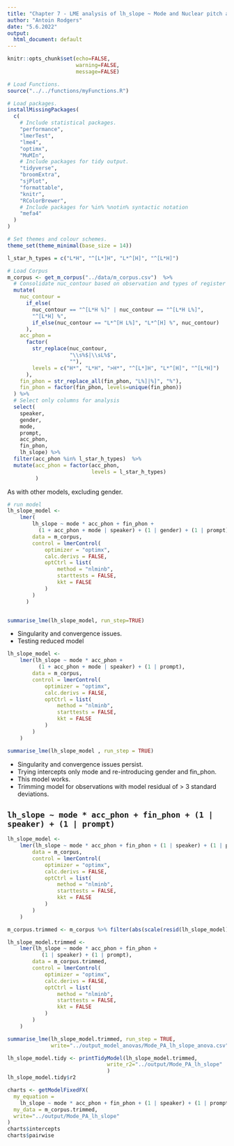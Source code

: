 ```yaml
---
title: "Chapter 7 - LME analysis of lh_slope ~ Mode and Nuclear pitch accents: "
author: "Antoin Rodgers"
date: "5.6.2022"
output:
  html_document: default
---
```


```r
knitr::opts_chunk$set(echo=FALSE,
                      warning=FALSE,
                      message=FALSE)

# Load Functions.
source("../../functions/myFunctions.R") 

# Load packages.
installMissingPackages(
  c(
    # Include statistical packages.
    "performance",
    "lmerTest",
    "lme4",
    "optimx",
    "MuMIn",
    # Include packages for tidy output.
    "tidyverse",
    "broomExtra",
    "sjPlot",
    "formattable",
    "knitr",
    "RColorBrewer",
    # Include packages for %in% %notin% syntactic notation
    "mefa4"
  )
)

# Set themes and colour schemes.
theme_set(theme_minimal(base_size = 14))

```

```r
l_star_h_types = c("L*H", "^[L*]H", "L*^[H]", "^[L*H]")

# Load Corpus
m_corpus <- get_m_corpus("../data/m_corpus.csv")  %>%
  # Consolidate nuc_contour based on observation and types of register shift.
  mutate(
    nuc_contour =
      if_else(
        nuc_contour == "^[L*H %]" | nuc_contour == "^[L*H L%]",
        "^[L*H] %",
        if_else(nuc_contour == "L*^[H L%]", "L*^[H] %", nuc_contour)
      ),
    acc_phon =
      factor(
        str_replace(nuc_contour,
                    "\\s%$|\\sL%$",
                    ""),
        levels = c("H*", "L*H", ">H*", "^[L*]H", "L*^[H]", "^[L*H]")
      ),
    fin_phon = str_replace_all(fin_phon, "L%]|%]", "%"),
    fin_phon = factor(fin_phon, levels=unique(fin_phon))
  ) %>%
  # Select only columns for analysis
  select(
    speaker,
    gender,
    mode,
    prompt,
    acc_phon,
    fin_phon,
    lh_slope) %>% 
  filter(acc_phon %in% l_star_h_types)  %>% 
  mutate(acc_phon = factor(acc_phon,
                           levels = l_star_h_types)
         )
```

As with other models, excluding gender.

```r

# run model
lh_slope_model <-
    lmer(
        lh_slope ~ mode * acc_phon + fin_phon +
          (1 + acc_phon + mode | speaker) + (1 | gender) + (1 | prompt),
        data = m_corpus,
        control = lmerControl(
            optimizer = "optimx",
            calc.derivs = FALSE,
            optCtrl = list(
                method = "nlminb",
                starttests = FALSE,
                kkt = FALSE
            )
        )
      )


summarise_lme(lh_slope_model, run_step=TRUE)

```

-   Singularity and convergence  issues.
-   Testing reduced model

```r

lh_slope_model <-
    lmer(lh_slope ~ mode * acc_phon + 
          (1 + acc_phon + mode | speaker) + (1 | prompt),
        data = m_corpus,
        control = lmerControl(
            optimizer = "optimx",
            calc.derivs = FALSE,
            optCtrl = list(
                method = "nlminb",
                starttests = FALSE,
                kkt = FALSE
            )
        )
    )

summarise_lme(lh_slope_model , run_step = TRUE)

```

-   Singularity and convergence issues persist.
-   Trying intercepts only mode and re-introducing gender and fin_phon.
-   This model works.
-   Trimming model for observations with model residual of > 3 standard deviations.

## `lh_slope ~ mode * acc_phon + fin_phon + (1 | speaker) + (1 | prompt)`
```r


lh_slope_model <-
    lmer(lh_slope ~ mode * acc_phon + fin_phon + (1 | speaker) + (1 | prompt),
        data = m_corpus,
        control = lmerControl(
            optimizer = "optimx",
            calc.derivs = FALSE,
            optCtrl = list(
                method = "nlminb",
                starttests = FALSE,
                kkt = FALSE
            )
        )
    )

m_corpus.trimmed <- m_corpus %>% filter(abs(scale(resid(lh_slope_model))) <= 3)

lh_slope_model.trimmed <-
    lmer(lh_slope ~ mode * acc_phon + fin_phon +
           (1 | speaker) + (1 | prompt),
        data = m_corpus.trimmed,
        control = lmerControl(
            optimizer = "optimx",
            calc.derivs = FALSE,
            optCtrl = list(
                method = "nlminb",
                starttests = FALSE,
                kkt = FALSE
            )
        )
    )

summarise_lme(lh_slope_model.trimmed, run_step = TRUE,
              write="../output_model_anovas/Mode_PA_lh_slope_anova.csv")
```

```r

lh_slope_model.tidy <- printTidyModel(lh_slope_model.trimmed,
                                write_r2="../output/Mode_PA_lh_slope"
                                )
lh_slope_model.tidy$r2

```

```r

charts <- getModelFixedFX(
  my_equation =
    lh_slope ~ mode * acc_phon + fin_phon + (1 | speaker) + (1 | prompt),
  my_data = m_corpus.trimmed,
  write="../output/Mode_PA_lh_slope"
)
charts$intercepts
charts$pairwise


```
